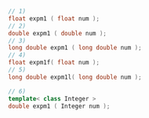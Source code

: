 ```cpp
// 1)
float expm1 ( float num );
// 2)
double expm1 ( double num );
// 3)
long double expm1 ( long double num );
// 4)
float expm1f( float num );
// 5)
long double expm1l( long double num );
```
```cpp title="Additional Overloads"
// 6)
template< class Integer >
double expm1 ( Integer num );
```